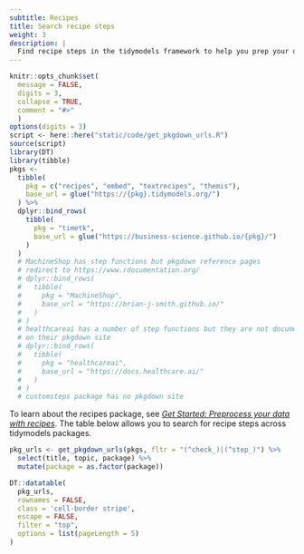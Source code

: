 ```yaml
---
subtitle: Recipes
title: Search recipe steps
weight: 3
description: | 
  Find recipe steps in the tidymodels framework to help you prep your data for modeling.
---
```


```r
knitr::opts_chunk$set(
  message = FALSE,
  digits = 3,
  collapse = TRUE,
  comment = "#>"
  )
options(digits = 3)
script <- here::here("static/code/get_pkgdown_urls.R")
source(script)
library(DT)
library(tibble)
pkgs <- 
  tibble(
    pkg = c("recipes", "embed", "textrecipes", "themis"), 
    base_url = glue("https://{pkg}.tidymodels.org/")
  ) %>% 
  dplyr::bind_rows(
    tibble(
      pkg = "timetk", 
      base_url = glue("https://business-science.github.io/{pkg}/")
    )
  ) 
  # MachineShop has step functions but pkgdown reference pages 
  # redirect to https://www.rdocumentation.org/
  # dplyr::bind_rows(
  #   tibble(
  #     pkg = "MachineShop", 
  #     base_url = "https://brian-j-smith.github.io/"
  #   ) 
  # ) 
  # healthcareai has a number of step functions but they are not documented
  # on their pkgdown site
  # dplyr::bind_rows(
  #   tibble(
  #     pkg = "healthcareai", 
  #     base_url = "https://docs.healthcare.ai/"
  #   ) 
  # )
  # customsteps package has no pkgdown site
```

To learn about the recipes package, see [*Get Started: Preprocess your data with recipes*](/start/recipes/). The table below allows you to search for recipe steps across tidymodels packages.

```r
pkg_urls <- get_pkgdown_urls(pkgs, fltr = "(^check_)|(^step_)") %>% 
  select(title, topic, package) %>% 
  mutate(package = as.factor(package))
```

```r
DT::datatable(
  pkg_urls,
  rownames = FALSE,
  class = 'cell-border stripe',
  escape = FALSE,
  filter = "top",
  options = list(pageLength = 5)
)
```

